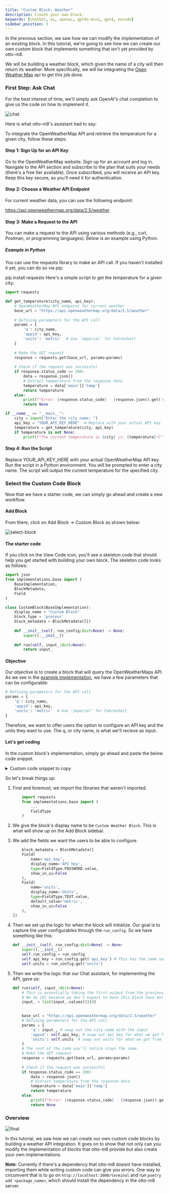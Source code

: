 ```yaml
---
title: "Custom Block: Weather"
description: Create your own block.
keywords: [chatbot, ai, openai, gpt4o-mini, gpt4, nocode]
sidebar_position: 3
---
```


In the previous section, we saw how we can modify the implementation of an existing block. In this
tutorial, we're going to see how we can create our own custom block that implements something that
isn't yet provided by otto-m8.

We will be building a weather block, which given the name of a city will then return its weather. More
specifically, we will be integrating the [Open Weather Map](https://openweathermap.org/api) api to get this
job done.

### First Step: Ask Chat 

For the best interest of time, we'll simply ask OpenAI's chat completion to give us the code on how to 
implement it.

![chat](https://farhan0167-otto-m8.s3.us-east-1.amazonaws.com/tutorials/weather/chatforweather.gif)

Here is what otto-m8's assistant had to say:

To integrate the OpenWeatherMap API and retrieve the temperature for a given city, follow these steps:

#### Step 1: Sign Up for an API Key
Go to the OpenWeatherMap website.
Sign up for an account and log in.
Navigate to the API section and subscribe to the plan that suits your needs (there's a free tier available).
Once subscribed, you will receive an API key. Keep this key secure, as you'll need it for authentication.

#### Step 2: Choose a Weather API Endpoint
For current weather data, you can use the following endpoint:

https://api.openweathermap.org/data/2.5/weather

#### Step 3: Make a Request to the API
You can make a request to the API using various methods (e.g., curl, Postman, or programming languages). Below is an example using Python.

##### Example in Python

You can use the requests library to make an API call. If you haven't installed it yet, you can do so via pip:

pip install requests
Here's a simple script to get the temperature for a given city:

```python
import requests

def get_temperature(city_name, api_key):
    # OpenWeatherMap API endpoint for current weather
    base_url = "https://api.openweathermap.org/data/2.5/weather"
    
    # Defining parameters for the API call
    params = {
        'q': city_name,
        'appid': api_key,
        'units': 'metric'  # Use 'imperial' for Fahrenheit
    }
    
    # Make the GET request
    response = requests.get(base_url, params=params)
    
    # Check if the request was successful
    if response.status_code == 200:
        data = response.json()
        # Extract temperature from the response data
        temperature = data['main']['temp']
        return temperature
    else:
        print(f"Error: {response.status_code} - {response.json().get('message')}")
        return None

if __name__ == "__main__":
    city = input("Enter the city name: ")
    api_key = "YOUR_API_KEY_HERE"  # Replace with your actual API key
    temperature = get_temperature(city, api_key)
    if temperature is not None:
        print(f"The current temperature in {city} is: {temperature}°C")
```

#### Step 4: Run the Script
Replace YOUR_API_KEY_HERE with your actual OpenWeatherMap API key.
Run the script in a Python environment. You will be prompted to enter a city name.
The script will output the current temperature for the specified city.

### Select the Custom Code Block

Now that we have a starter code, we can simply go ahead and create a new workflow. 

#### Add Block

From there, click on Add Block -> Custom Block as shown below:

![select-block](https://farhan0167-otto-m8.s3.us-east-1.amazonaws.com/tutorials/weather/selectblock.gif)

#### The starter code

If you click on the View Code icon, you'll see a skeleton code that should help you get started with building
your own block. The skeleton code looks as follows:

```python
import json
from implementations.base import (
    BaseImplementation,
    BlockMetadata,
    Field
)

class CustomBlock(BaseImplementation):
    display_name = "Custom Block"
    block_type = 'process'
    block_metadata = BlockMetadata([])
    
    def __init__(self, run_config:dict=None) -> None:
        super().__init__()
        
    def run(self, input_:dict=None):
        return input_
```

#### Objective

Our objective is to create a block that will query the OpenWeatherMaps API. As we see
in the [example implementation](/docs/tutorials/custom-block-weather/#example-in-python),
we have a few parameters that can be configurable:

```python
# Defining parameters for the API call
params = {
    'q': city_name,
    'appid': api_key,
    'units': 'metric'  # Use 'imperial' for Fahrenheit
}
```

Therefore, we want to offer users the option to configure an API key and the units they want to use. The q, or city name, 
is what we'll recieve as input. 

#### Let's get coding

In the custom block's implementation, simply go ahead and paste the below code snippet.


<details>
<summary>Custom code snippet to copy</summary>

```python
import json
import requests

from implementations.base import (
    BaseImplementation,
    BlockMetadata,
    Field,
    FieldType
)

class CustomBlock(BaseImplementation):
    display_name = "Custom Weather Block"
    block_type = 'process'
    block_metadata = BlockMetadata([
        Field(
            name='api_key',
            display_name='API Key',
            type=FieldType.PASSWORD.value,
            show_in_ui=False
        ),
        Field(
            name='units',
            display_name='Units',
            type=FieldType.TEXT.value,
            default_value='metric',
            show_in_ui=False
        ),
    ])
    
    def __init__(self, run_config:dict=None) -> None:
        super().__init__()
        self.run_config = run_config
        self.api_key = run_config.get('api_key')
        self.units = run_config.get('units')
        
    def run(self, input_:dict=None):
        input_ = list(input_.values())[0]
        
        base_url = "https://api.openweathermap.org/data/2.5/weather"
        # Defining parameters for the API call
        params = {
            'q': input_,
            'appid': self.api_key,
            'units': self.units  # Use 'imperial' for Fahrenheit
        }
        
        # Make the GET request
        response = requests.get(base_url, params=params)
        
        # Check if the request was successful
        if response.status_code == 200:
            data = response.json()
            # Extract temperature from the response data
            temperature = data['main']['temp']
            return temperature
        else:
            print(f"Error: {response.status_code} - {response.json().get('message')}")
            return None
```
</details>

So let's break things up:

1. First and foremost, we import the libraries that weren't imported.
    ```python
        import requests
        from implementations.base import (
            ...
            FieldType
        )
    ```
2. We give the block's display name to be `Custom Weather Block`. This is what will
show up on the Add Block sidebar.

3. We add the fields we want the users to be able to configure.
    ```python
        block_metadata = BlockMetadata([
        Field(
            name='api_key',
            display_name='API Key',
            type=FieldType.PASSWORD.value,
            show_in_ui=False
        ),
        Field(
            name='units',
            display_name='Units',
            type=FieldType.TEXT.value,
            default_value='metric',
            show_in_ui=False
        ),
    ])
    ```

4. Then we set up the logic for when the block will initialize. Our goal is to capture
the user configurables through the `run_config`. So we have something like this:
    ```python
    def __init__(self, run_config:dict=None) -> None:
        super().__init__()
        self.run_config = run_config
        self.api_key = run_config.get('api_key') # This has the same name as Field.name
        self.units = run_config.get('units')
    ```
5. Then we write the logic that our Chat assistant, for implementing the API, gave us:
    ```python
    def run(self, input_:dict=None):
        # This is essentially taking the first output from the previous block.
        # We do [0] because we don't expect to have this block have more than 1 incoming connections.
        input_ = list(input_.values())[0]
        

        base_url = "https://api.openweathermap.org/data/2.5/weather"
        # Defining parameters for the API call
        params = {
            'q': input_, # swap out the city_name with the input
            'appid': self.api_key, # swap out api_key for what we got from run_config
            'units': self.units  # swap out units for what we got from run_config
        }
        # The rest of the code you'll notice stays the same.
        # Make the GET request
        response = requests.get(base_url, params=params)
        
        # Check if the request was successful
        if response.status_code == 200:
            data = response.json()
            # Extract temperature from the response data
            temperature = data['main']['temp']
            return temperature
        else:
            print(f"Error: {response.status_code} - {response.json().get('message')}")
            return None
    ```

### Overview

![final](https://farhan0167-otto-m8.s3.us-east-1.amazonaws.com/tutorials/weather/final.gif)

In this tutorial, we saw how we can create our own custom code blocks by building a weather API
integration. It goes on to show that not only can you modify the implementation of blocks that otto-m8
provide but also create your own implementations. 

**Note**: Currently if there's a dependency that otto-m8 doesnt have installed, importing them while
writing custom code can give you errors. One way to circumvent that is to go on `http://localhost:3000/terminal`
and run `poetry add <package_name>`, which should install the dependency in the otto-m8 server.